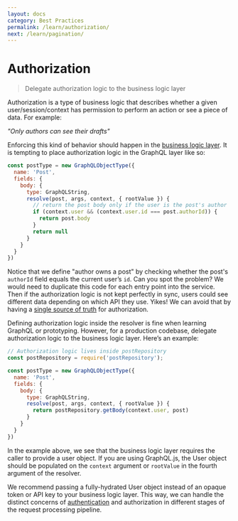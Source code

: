 ```yaml
---
layout: docs
category: Best Practices
permalink: /learn/authorization/
next: /learn/pagination/
---
```


# Authorization

> Delegate authorization logic to the business logic layer

Authorization is a type of business logic that describes whether a given user/session/context has permission to perform an action or see a piece of data. For example:

_"Only authors can see their drafts"_

Enforcing this kind of behavior should happen in the [business logic layer](/learn/thinking-in-graphs/#business-logic-layer). It is tempting to place authorization logic in the GraphQL layer like so:

```js
const postType = new GraphQLObjectType({
  name: 'Post',
  fields: {
    body: {
      type: GraphQLString,
      resolve(post, args, context, { rootValue }) {
        // return the post body only if the user is the post's author
        if (context.user && (context.user.id === post.authorId)) {
          return post.body
        }
        return null
      }
    }
  }
})
```

Notice that we define "author owns a post" by checking whether the post's `authorId` field equals the current user’s `id`. Can you spot the problem? We would need to duplicate this code for each entry point into the service. Then if the authorization logic is not kept perfectly in sync, users could see different data depending on which API they use. Yikes! We can avoid that by having a [single source of truth](/learn/thinking-in-graphs/#business-logic-layer) for authorization.

Defining authorization logic inside the resolver is fine when learning GraphQL or prototyping. However, for a production codebase, delegate authorization logic to the business logic layer. Here’s an example:

```js
// Authorization logic lives inside postRepository
const postRepository = require('postRepository');

const postType = new GraphQLObjectType({
  name: 'Post',
  fields: {
    body: {
      type: GraphQLString,
      resolve(post, args, context, { rootValue }) {
        return postRepository.getBody(context.user, post)
      }
    }
  }
})
```

In the example above, we see that the business logic layer requires the caller to provide a user object. If you are using GraphQL.js, the User object should be populated on the `context` argument or `rootValue` in the fourth argument of the resolver.

We recommend passing a fully-hydrated User object instead of an opaque token or API key to your business logic layer. This way, we can handle the distinct concerns of [authentication](/graphql-js/authentication-and-express-middleware/) and authorization in different stages of the request processing pipeline.
